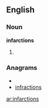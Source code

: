 ==English==

===Noun===
'''infarctions'''

# {{plural of|infarction}}

===Anagrams===
* {{alphagram|acfiinnorst}}
* [[infractions#English|infractions]]

[[ar:infarctions]]